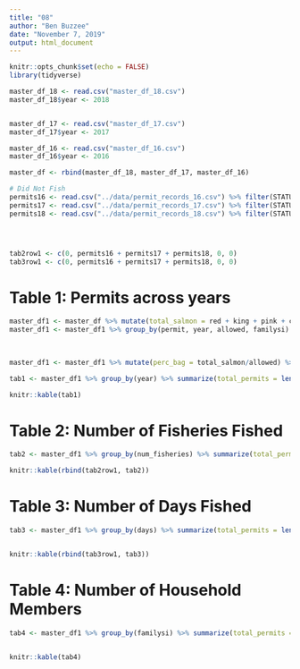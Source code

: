 ```yaml
---
title: "08"
author: "Ben Buzzee"
date: "November 7, 2019"
output: html_document
---
```


```r
knitr::opts_chunk$set(echo = FALSE)
library(tidyverse)
```


```r
master_df_18 <- read.csv("master_df_18.csv")
master_df_18$year <- 2018


master_df_17 <- read.csv("master_df_17.csv")
master_df_17$year <- 2017

master_df_16 <- read.csv("master_df_16.csv")
master_df_16$year <- 2016

master_df <- rbind(master_df_18, master_df_17, master_df_16)
```



```r
# Did Not Fish
permits16 <- read.csv("../data/permit_records_16.csv") %>% filter(STATUS == "DID NOT FISH") %>% summarize(n()) %>% as.integer()
permits17 <- read.csv("../data/permit_records_17.csv") %>% filter(STATUS == "DID NOT FISH") %>% summarize(n()) %>% as.integer()
permits18 <- read.csv("../data/permit_records_18.csv") %>% filter(STATUS == "DID NOT FISH") %>% summarize(n()) %>% as.integer()




tab2row1 <- c(0, permits16 + permits17 + permits18, 0, 0)
tab3row1 <- c(0, permits16 + permits17 + permits18, 0, 0)
```




# Table 1: Permits across years

```r
master_df1 <- master_df %>% mutate(total_salmon = red + king + pink + coho + chum)
master_df1 <- master_df1 %>% group_by(permit, year, allowed, familysi) %>% summarize(total_salmon = sum(total_salmon),
                                                                           num_fisheries = length(unique(fishery)),
                                                                           days = sum(effort_days))

master_df1 <- master_df1 %>% mutate(perc_bag = total_salmon/allowed) %>% ungroup()

tab1 <- master_df1 %>% group_by(year) %>% summarize(total_permits = length((unique(permit))), total_salmon = sum(total_salmon), avg_perc_bag = mean(perc_bag))

knitr::kable(tab1)
```

# Table 2: Number of Fisheries Fished

```r

tab2 <- master_df1 %>% group_by(num_fisheries) %>% summarize(total_permits = length((unique(permit))), total_salmon = sum(total_salmon), avg_perc_bag = mean(perc_bag))

knitr::kable(rbind(tab2row1, tab2))

```

# Table 3: Number of Days Fished
```r
tab3 <- master_df1 %>% group_by(days) %>% summarize(total_permits = length((unique(permit))), total_salmon = sum(total_salmon), avg_perc_bag = mean(perc_bag))


knitr::kable(rbind(tab3row1, tab3))
```


# Table 4: Number of Household Members
```r
tab4 <- master_df1 %>% group_by(familysi) %>% summarize(total_permits = length((unique(permit))), total_salmon = sum(total_salmon), avg_perc_bag = mean(perc_bag))


knitr::kable(tab4)
```




